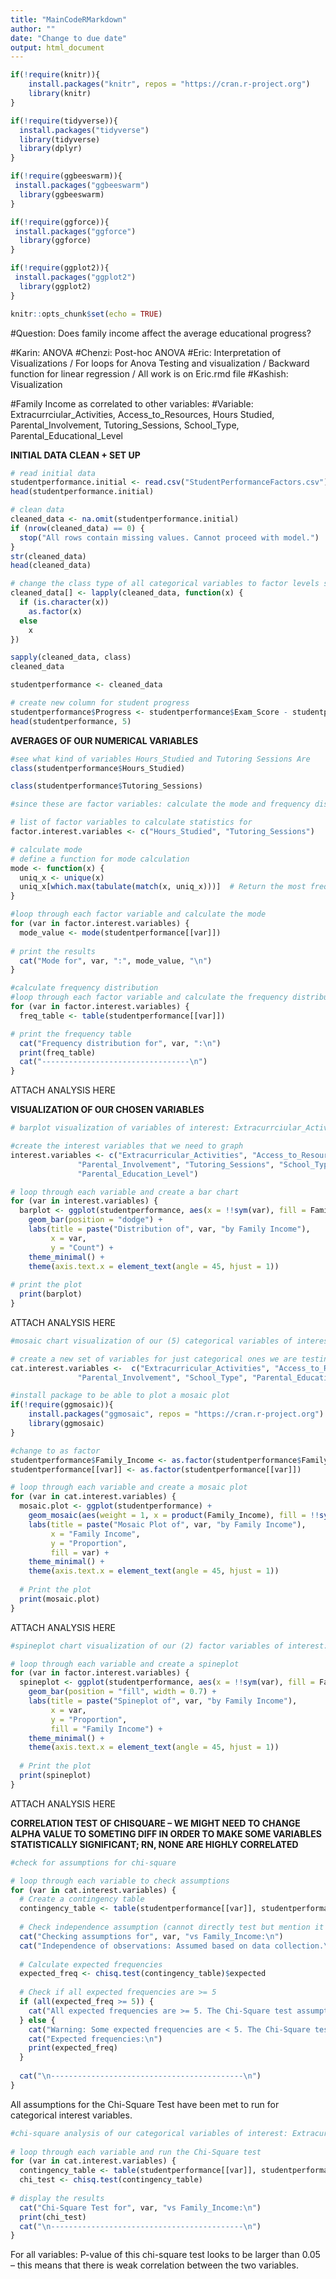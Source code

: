 ```yaml
---
title: "MainCodeRMarkdown"
author: ""
date: "Change to due date"
output: html_document
---
```


```r
if(!require(knitr)){
    install.packages("knitr", repos = "https://cran.r-project.org")
    library(knitr)
}

if(!require(tidyverse)){
  install.packages("tidyverse")
  library(tidyverse)
  library(dplyr)
}

if(!require(ggbeeswarm)){
 install.packages("ggbeeswarm")
  library(ggbeeswarm)
}

if(!require(ggforce)){
 install.packages("ggforce")
  library(ggforce)
}  

if(!require(ggplot2)){
 install.packages("ggplot2")
  library(ggplot2)
}  
```

```r
knitr::opts_chunk$set(echo = TRUE)
```

#Question: Does family income affect the average educational progress? 

#Karin: ANOVA 
#Chenzi: Post-hoc ANOVA 
#Eric: Interpretation of Visualizations / For loops for Anova Testing and visualization / Backward function for linear regression / All work is on Eric.rmd file 
#Kashish: Visualization 

#Family Income as correlated to other variables: 
#Variable: Extracurrciular_Activities, Access_to_Resources, Hours Studied, Parental_Involvement, Tutoring_Sessions, School_Type, Parental_Educational_Level 

**INITIAL DATA CLEAN + SET UP**
```r
# read initial data
studentperformance.initial <- read.csv("StudentPerformanceFactors.csv")
head(studentperformance.initial)
```

```r
# clean data
cleaned_data <- na.omit(studentperformance.initial)
if (nrow(cleaned_data) == 0) {
  stop("All rows contain missing values. Cannot proceed with model.")
}
str(cleaned_data)
head(cleaned_data)
```

```r
# change the class type of all categorical variables to factor levels so they could be seen as categories when analyzing using r. continuous variables being the integer type is good
cleaned_data[] <- lapply(cleaned_data, function(x) {
  if (is.character(x)) 
    as.factor(x) 
  else 
    x
})

sapply(cleaned_data, class)
cleaned_data

studentperformance <- cleaned_data
```

```r
# create new column for student progress
studentperformance$Progress <- studentperformance$Exam_Score - studentperformance$Previous_Scores
head(studentperformance, 5)
```

**AVERAGES OF OUR NUMERICAL VARIABLES**
```r
#see what kind of variables Hours_Studied and Tutoring Sessions Are 
class(studentperformance$Hours_Studied)

class(studentperformance$Tutoring_Sessions)

#since these are factor variables: calculate the mode and frequency distribution

# list of factor variables to calculate statistics for
factor.interest.variables <- c("Hours_Studied", "Tutoring_Sessions")

# calculate mode
# define a function for mode calculation
mode <- function(x) {
  uniq_x <- unique(x)
  uniq_x[which.max(tabulate(match(x, uniq_x)))]  # Return the most frequent value
}

#loop through each factor variable and calculate the mode
for (var in factor.interest.variables) {
  mode_value <- mode(studentperformance[[var]])
  
# print the results
  cat("Mode for", var, ":", mode_value, "\n")
}

#calculate frequency distribution
#loop through each factor variable and calculate the frequency distribution
for (var in factor.interest.variables) {
  freq_table <- table(studentperformance[[var]])

# print the frequency table
  cat("Frequency distribution for", var, ":\n")
  print(freq_table)
  cat("---------------------------------\n")
}

```

ATTACH ANALYSIS HERE 

**VISUALIZATION OF OUR CHOSEN VARIABLES**
```r
# barplot visualization of variables of interest: Extracurrciular_Activities, Access_to_Resources, Hours Studied, Parental_Involvement, Tutoring_Sessions, School_Type, Parental_Educational_Level 

#create the interest variables that we need to graph
interest.variables <- c("Extracurricular_Activities", "Access_to_Resources", "Hours_Studied", 
               "Parental_Involvement", "Tutoring_Sessions", "School_Type", 
               "Parental_Education_Level")

# loop through each variable and create a bar chart
for (var in interest.variables) {
  barplot <- ggplot(studentperformance, aes(x = !!sym(var), fill = Family_Income)) +
    geom_bar(position = "dodge") +
    labs(title = paste("Distribution of", var, "by Family Income"),
         x = var, 
         y = "Count") +
    theme_minimal() +
    theme(axis.text.x = element_text(angle = 45, hjust = 1))
  
# print the plot
  print(barplot)
}
```

ATTACH ANALYSIS HERE 

```r
#mosaic chart visualization of our (5) categorical variables of interest: Extracurrciular_Activities, Access_to_Resources, Parental_Involvement, School_Type, Parental_Educational_Level 

# create a new set of variables for just categorical ones we are testing 
cat.interest.variables <-  c("Extracurricular_Activities", "Access_to_Resources",
               "Parental_Involvement", "School_Type", "Parental_Education_Level")

#install package to be able to plot a mosaic plot 
if(!require(ggmosaic)){
    install.packages("ggmosaic", repos = "https://cran.r-project.org")
    library(ggmosaic)
}

#change to as factor 
studentperformance$Family_Income <- as.factor(studentperformance$Family_Income)
studentperformance[[var]] <- as.factor(studentperformance[[var]])

# loop through each variable and create a mosaic plot
for (var in cat.interest.variables) {
  mosaic.plot <- ggplot(studentperformance) +
    geom_mosaic(aes(weight = 1, x = product(Family_Income), fill = !!sym(var)), na.rm = TRUE) +
    labs(title = paste("Mosaic Plot of", var, "by Family Income"),
         x = "Family Income",
         y = "Proportion",
         fill = var) +
    theme_minimal() +
    theme(axis.text.x = element_text(angle = 45, hjust = 1))
  
  # Print the plot
  print(mosaic.plot)
}
```

ATTACH ANALYSIS HERE 

```r
#spineplot chart visualization of our (2) factor variables of interest: Hours_Studied and Tutoring Sessions

# loop through each variable and create a spineplot
for (var in factor.interest.variables) {
  spineplot <- ggplot(studentperformance, aes(x = !!sym(var), fill = Family_Income)) +
    geom_bar(position = "fill", width = 0.7) +
    labs(title = paste("Spineplot of", var, "by Family Income"),
         x = var,
         y = "Proportion",
         fill = "Family Income") +
    theme_minimal() +
    theme(axis.text.x = element_text(angle = 45, hjust = 1))
  
  # Print the plot
  print(spineplot)
}
```

ATTACH ANALYSIS HERE 

**CORRELATION TEST OF CHISQUARE -- WE MIGHT NEED TO CHANGE ALPHA VALUE TO SOMETING DIFF IN ORDER TO MAKE SOME VARIABLES STATISTICALLY SIGNIFICANT; RN, NONE ARE HIGHLY CORRELATED** 
```r
#check for assumptions for chi-square

# loop through each variable to check assumptions
for (var in cat.interest.variables) {
  # Create a contingency table
  contingency_table <- table(studentperformance[[var]], studentperformance$Family_Income)
  
  # Check independence assumption (cannot directly test but mention it's assumed)
  cat("Checking assumptions for", var, "vs Family_Income:\n")
  cat("Independence of observations: Assumed based on data collection.\n")
  
  # Calculate expected frequencies
  expected_freq <- chisq.test(contingency_table)$expected
  
  # Check if all expected frequencies are >= 5
  if (all(expected_freq >= 5)) {
    cat("All expected frequencies are >= 5. The Chi-Square test assumption is met.\n")
  } else {
    cat("Warning: Some expected frequencies are < 5. The Chi-Square test assumption is violated.\n")
    cat("Expected frequencies:\n")
    print(expected_freq)
  }
  
  cat("\n-------------------------------------------\n")
}
```

All assumptions for the Chi-Square Test have been met to run for categorical interest variables. 

```r
#chi-square analysis of our categorical variables of interest: Extracurricular_Activities, Access_to_Resources, Parental_Involvement, School_Type, Parental_Educational_Level 
  
# loop through each variable and run the Chi-Square test
for (var in cat.interest.variables) {
  contingency_table <- table(studentperformance[[var]], studentperformance$Family_Income)
  chi_test <- chisq.test(contingency_table)
  
# display the results
  cat("Chi-Square Test for", var, "vs Family_Income:\n")
  print(chi_test)
  cat("\n-------------------------------------------\n")
}

```

For all variables: P-value of this chi-square test looks to be larger than 0.05 -- this means that there is weak correlation between the two variables.  
